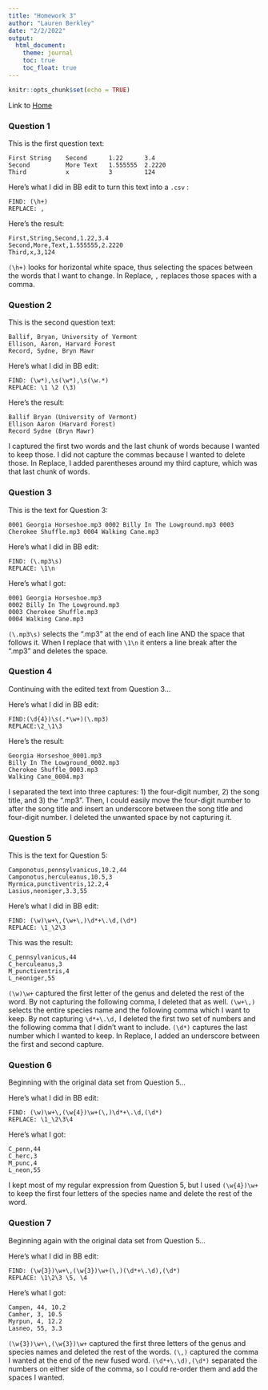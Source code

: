 ```yaml
---
title: "Homework 3"
author: "Lauren Berkley"
date: "2/2/2022"
output:
  html_document:
    theme: journal
    toc: true
    toc_float: true
---
```


```r
knitr::opts_chunk$set(echo = TRUE)
```

Link to [Home](index.html)

### Question 1

This is the first question text:   
```
First String    Second      1.22      3.4
Second          More Text   1.555555  2.2220
Third           x           3         124
```

Here's what I did in BB edit to turn this text into a `.csv` :   
```
FIND: (\h+)
REPLACE: ,
```

Here's the result:   
```
First,String,Second,1.22,3.4
Second,More,Text,1.555555,2.2220
Third,x,3,124
```   

`(\h+)` looks for horizontal white space, thus selecting the spaces between the words that I want to change. In Replace, `,` replaces those spaces with a comma.

### Question 2

This is the second question text:
```   
Ballif, Bryan, University of Vermont
Ellison, Aaron, Harvard Forest
Record, Sydne, Bryn Mawr
```   

Here's what I did in BB edit:
```
FIND: (\w*),\s(\w*),\s(\w.*)
REPLACE: \1 \2 (\3)
```

Here's the result:
```
Ballif Bryan (University of Vermont)
Ellison Aaron (Harvard Forest)
Record Sydne (Bryn Mawr)
```

I captured the first two words and the last chunk of words because I wanted to keep those. I did not capture the commas because I wanted to delete those. In Replace, I added parentheses around my third capture, which was that last chunk of words.

### Question 3

This is the text for Question 3:
```
0001 Georgia Horseshoe.mp3 0002 Billy In The Lowground.mp3 0003 Cherokee Shuffle.mp3 0004 Walking Cane.mp3
```

Here's what I did in BB edit:
```
FIND: (\.mp3\s)
REPLACE: \1\n
```

Here's what I got:
```
0001 Georgia Horseshoe.mp3 
0002 Billy In The Lowground.mp3 
0003 Cherokee Shuffle.mp3 
0004 Walking Cane.mp3
```

`(\.mp3\s)` selects the ".mp3" at the end of each line AND the space that follows it. When I replace that with `\1\n` it enters a line break after the ".mp3" and deletes the space.

### Question 4

Continuing with the edited text from Question 3...

Here's what I did in BB edit:
```
FIND:(\d{4})\s(.*\w+)(\.mp3)
REPLACE:\2_\1\3
```

Here's the result:
```
Georgia Horseshoe_0001.mp3 
Billy In The Lowground_0002.mp3 
Cherokee Shuffle_0003.mp3
Walking Cane_0004.mp3
```

I separated the text into three captures: 1) the four-digit number, 2) the song title, and 3) the ".mp3". Then, I could easily move the four-digit number to after the song title and insert an underscore between the song title and four-digit number. I deleted the unwanted space by not capturing it.

### Question 5

This is the text for Question 5:
```
Camponotus,pennsylvanicus,10.2,44
Camponotus,herculeanus,10.5,3
Myrmica,punctiventris,12.2,4
Lasius,neoniger,3.3,55
```

Here's what I did in BB edit:
```
FIND: (\w)\w+\,(\w+\,)\d*+\.\d,(\d*)
REPLACE: \1_\2\3
```

This was the result:
```
C_pennsylvanicus,44
C_herculeanus,3
M_punctiventris,4
L_neoniger,55
```

`(\w)\w+` captured the first letter of the genus and deleted the rest of the word. By not capturing the following comma, I deleted that as well. `(\w+\,)` selects the entire species name and the following comma which I want to keep. By not capturing `\d*+\.\d,` I deleted the first two set of numbers and the following comma that I didn't want to include. `(\d*)` captures the last number which I wanted to keep. In Replace, I added an underscore between the first and second capture. 

### Question 6

Beginning with the original data set from Question 5...

Here's what I did in BB edit:
```
FIND: (\w)\w+\,(\w{4})\w+(\,)\d*+\.\d,(\d*)
REPLACE: \1_\2\3\4
```

Here's what I got:
```
C_penn,44
C_herc,3
M_punc,4
L_neon,55
```

I kept most of my regular expression from Question 5, but I used `(\w{4})\w+` to keep the first four letters of the species name and delete the rest of the word.

### Question 7

Beginning again with the original data set from Question 5...

Here's what I did in BB edit:
```
FIND: (\w{3})\w+\,(\w{3})\w+(\,)(\d*+\.\d),(\d*)
REPLACE: \1\2\3 \5, \4
```

Here's what I got:
```
Campen, 44, 10.2
Camher, 3, 10.5
Myrpun, 4, 12.2
Lasneo, 55, 3.3
```

`(\w{3})\w+\,(\w{3})\w+` captured the first three letters of the genus and species names and deleted the rest of the words. `(\,)` captured the comma I wanted at the end of the new fused word.  `(\d*+\.\d),(\d*)` separated the numbers on either side of the comma, so I could re-order them and add the spaces I wanted.